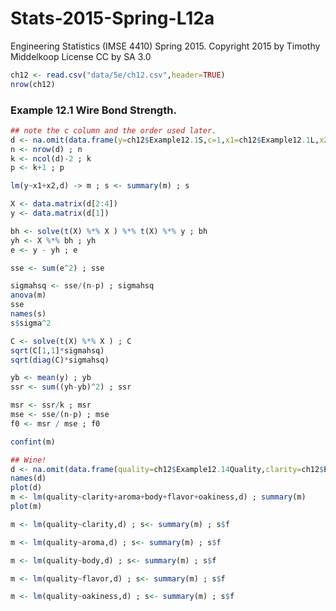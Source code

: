 # Stats-2015-Spring-L12a
Engineering Statistics (IMSE 4410) Spring 2015. 
Copyright 2015 by Timothy Middelkoop License CC by SA 3.0

```r
ch12 <- read.csv("data/5e/ch12.csv",header=TRUE)
nrow(ch12)
```

### Example 12.1 Wire Bond Strength.

```r
## note the c column and the order used later.
d <- na.omit(data.frame(y=ch12$Example12.1S,c=1,x1=ch12$Example12.1L,x2=ch12$Example12.1H))
n <- nrow(d) ; n
k <- ncol(d)-2 ; k
p <- k+1 ; p

lm(y~x1+x2,d) -> m ; s <- summary(m) ; s

X <- data.matrix(d[2:4])
y <- data.matrix(d[1]) 

bh <- solve(t(X) %*% X ) %*% t(X) %*% y ; bh
yh <- X %*% bh ; yh
e <- y - yh ; e

sse <- sum(e^2) ; sse

sigmahsq <- sse/(n-p) ; sigmahsq
anova(m)
sse
names(s)
s$sigma^2

C <- solve(t(X) %*% X ) ; C
sqrt(C[1,1]*sigmahsq)
sqrt(diag(C)*sigmahsq)

yb <- mean(y) ; yb
ssr <- sum((yh-yb)^2) ; ssr

msr <- ssr/k ; msr
mse <- sse/(n-p) ; mse
f0 <- msr / mse ; f0

confint(m)

## Wine!
d <- na.omit(data.frame(quality=ch12$Example12.14Quality,clarity=ch12$Example12.14Clarity, aroma=ch12$Example12.14Aroma, body=ch12$Example12.14Body, flavor=ch12$Example12.14Flavor, oakiness=ch12$Example12.14Oakiness)) ; n <- nrow(d) ; n
names(d)
plot(d)
m <- lm(quality~clarity+aroma+body+flavor+oakiness,d) ; summary(m)
plot(m)

m <- lm(quality~clarity,d) ; s<- summary(m) ; s$f

m <- lm(quality~aroma,d) ; s<- summary(m) ; s$f

m <- lm(quality~body,d) ; s<- summary(m) ; s$f

m <- lm(quality~flavor,d) ; s<- summary(m) ; s$f

m <- lm(quality~oakiness,d) ; s<- summary(m) ; s$f



```